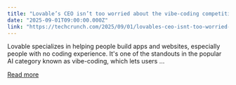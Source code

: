 ```yaml
---
title: "Lovable’s CEO isn’t too worried about the vibe-coding competition"
date: "2025-09-01T09:00:00.000Z"
link: "https://techcrunch.com/2025/09/01/lovables-ceo-isnt-too-worried-about-the-vibe-coding-competition/"
---
```


Lovable specializes in helping people build apps and websites, especially people with no coding experience. It's one of the standouts in the popular AI category known as vibe-coding, which lets users ...

[Read more](https://techcrunch.com/2025/09/01/lovables-ceo-isnt-too-worried-about-the-vibe-coding-competition/)
